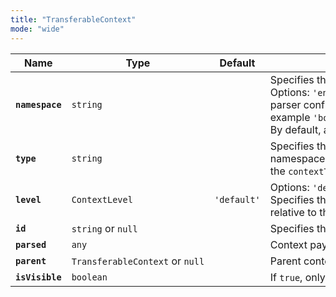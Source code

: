 ```yaml
---
title: "TransferableContext"
mode: "wide"
---
```


| Name            | Type                            | Default     | Description                                                                                                                                                                                          |
| --------------- | ------------------------------- | ----------- | ---------------------------------------------------------------------------------------------------------------------------------------------------------------------------------------------------- |
| **`namespace`** | `string`                        |             | Specifies the namespace to work with. Options: `'engine'`, `'mweb'` or site specific parser config, for example `'bos.dapplets.near/parser/twitter'`. By default, all available namespaces are used. |
| **`type`**      | `string`                        |             | Specifies the context type in the selected namespace to work with. Is equal to the `contextType` of `Target`.                                                                                        |
| **`level`**     | `ContextLevel`                  | `'default'` | Options: `'default'`, `'system'`, `'callout'`. Specifies the z-axis position (z-index) relative to the extension's UI components.                                                                    |
| **`id`**        | `string` or `null`              |             | Specifies the exact context identifier.                                                                                                                                                              |
| **`parsed`**    | `any`                           |             | Context payload.                                                                                                                                                                                     |
| **`parent`**    | `TransferableContext` or `null` |             | Parent context.                                                                                                                                                                                      |
| **`isVisible`** | `boolean`                       |             | If `true`, only visible contexts will be active.                                                                                                                                                     |